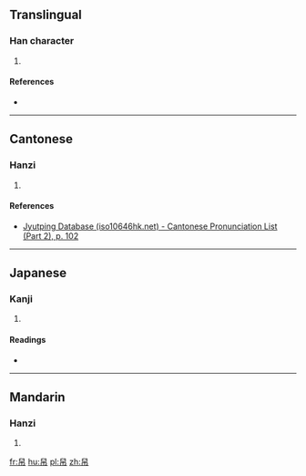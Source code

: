 ==Translingual==

===Han character===
{{Han char|rn=50|rad=巾|as=06|sn=9|four=77227|canj=HXLB|ids=⿱臼巾}}

# {{defn|Han|sort=巾06}}

====References====
* {{Han ref|kx=0331.030|dkj=08878|dj=0636.180|hdz=10739.230|uh=5E20|ud=24096|bh=CEB3|bd=52915}}

----

==Cantonese==

===Hanzi===
{{yue-hanzi|jyut=[[jit6]]|y=yit6}}

# {{defn|lang=yue|sort=巾06}}

====References====
* [http://www.iso10646hk.net/jp/document/download.jsp Jyutping Database (iso10646hk.net) - Cantonese Pronunciation List (Part 2), p. 102]

----

==Japanese==

===Kanji===
{{ja-kanji|grade=|rs=巾06}}

# {{defn|lang=ja|sort=巾06}}

====Readings====
* {{ja-readings|on=[[げい]] (gei)|kun=[[のり]] (nori)}}

----

==Mandarin==

===Hanzi===
{{cmn-hanzi|pin=[[yì]] ([[yi4]])|wg=i<sup>4</sup>}}

# {{defn|lang=cmn|sort=巾06}}

[[fr:帠]]
[[hu:帠]]
[[pl:帠]]
[[zh:帠]]